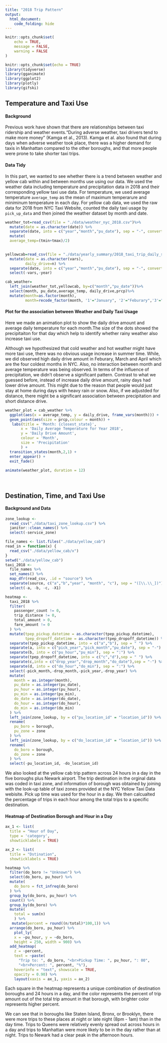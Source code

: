 ```yaml
---
title: "2018 Trip Pattern"
output: 
  html_document:
    code_folding: hide
---
```


```r
knitr::opts_chunk$set(
	echo = TRUE,
	message = FALSE,
	warning = FALSE
)
```

```r
knitr::opts_chunk$set(echo = TRUE)
library(tidyverse)
library(gganimate)
library(ggplot2)
library(plotly)
library(gifski)
```
   
     
## Temperature and Taxi Use
   
#### Background

Previous work have shown that there are relationships between taxi ridership and weather events.“During adverse weather, taxi drivers tend to make more money” (Kamga et al., 2013). Kamga et al. also found that during days when adverse weather took place, there was a higher demand for taxis in Manhattan compared to the other boroughs, and that more people were prone to take shorter taxi trips.

#### Data Tidy

In this part, we wanted to see whether there is a trend between weather and yellow cab within and between months use using our data. We used the weather data including temperature and precipitation data in 2018 and their corresponding yellow taxi use data. For temperature, we used average temperature `average_temp ` as the mean of maximum temperarure and miniminum temperature in each day. For yellow cab data, we used the raw data for 2018 from NYC Taxi Website, counted the daily taxi usage by `pick_up_data` and then joined the weather dataset by month and date.

```r
weather_tot=read_csv(file = "./data/weather_nyc_2018.csv")%>%
  mutate(date = as.character(date)) %>%
  separate(date, into = c("year","month","pu_date"), sep = "-", convert = TRUE)%>%
  mutate(
  average_temp=(tmin+tmax)/2)
  

yellowcab=read_csv(file = "./data/yearly_summary/2018_taxi_trip_daily_summary.csv")%>%
  mutate(date = as.character(vars),
         daily_drive=n) %>%
  separate(date, into = c("year","month","pu_date"), sep = "-", convert = TRUE)%>%
  select(-vars,-year)

cab_weather=
  left_join(weather_tot,yellowcab, by=c("month","pu_date"))%>%
  select(month, pu_date,average_temp, daily_drive,prcp)%>%
  mutate(month=as.factor(month),
         month=recode_factor(month, '1'="January", '2'="Feburary",'3'="March",'4'='April','5'='May','6'='June','7'='July','8'='August','9'='September','10'='October','11'='November','12'='December'))
```

#### Plot for the association between Weather and Daily Taxi Usage

Here we made an animation plot to show the daily drive amount and average daily temperature for each month.The size of the dots showed the precipitaiton for that day which help to identify whether rainy weather also increase taxi use. 

Although we hypothesized that cold weather and hot weather might have more taxi use, there was no obvious usage increase in summer time. While, we did observed high daily drive amount in Feburary, March and April which are the four coldest months in NYC. Also, no interaction between month and average temperature was being observed. In terms of the influence of precipitation, we didn't observe a significant pattern. Contrast to what we guessed before, instead of increase daily drive amount, rainy days had lower drive amount. This might due to the reason that people would just stay at home during days with heavy rain or snow. Also, if we adjustded for distance, there might be a significant association between precipitation and short distance drive. 

```r
weather_plot = cab_weather %>%
  ggplot(aes(x = average_temp, y = daily_drive, frame_vars(month))) +
  geom_point(aes(size = prcp,colour = month)) +
   labs(title = 'Month: {closest_state}',
       x = 'Daily Average Temperature for Year 2018', 
       y = 'Daily Drive Amount',
       colour = 'Month',
       size = 'Precipitation'
       ) +
  transition_states(month,2,1) +
  enter_appear() +
  exit_fade()
   
animate(weather_plot, duration = 12)
```


<br>   

## Destination, Time, and Taxi Use
   
#### Background and Data

```r
zone_lookup <-
  read_csv("./data/taxi_zone_lookup.csv") %>% 
  janitor::clean_names() %>% 
  select(-service_zone)

file_names <- list.files("./data/yellow_cab")
read_in = function(x) {
  read_csv("./data/yellow_cab/x") 
}
setwd("./data/yellow_cab")
taxi_2018 <-
  file_names %>% 
  set_names() %>% 
  map_dfr(read_csv, .id = "source") %>% 
  separate(source, c("a","b","year", "month", "c"), sep = "([\\.\\_])") %>% 
  select(-a, -b, -c, -X1)

```

```r
heatmap <-
  taxi_2018 %>% 
  filter(
    passenger_count != 0,
    trip_distance != 0,
    total_amount > 0,
    fare_amount != 0
  ) %>% 
  mutate(tpep_pickup_datetime = as.character(tpep_pickup_datetime),
         tpep_dropoff_datetime = as.character(tpep_dropoff_datetime)) %>%
  separate(tpep_pickup_datetime, into = c("a","b"), sep = " ") %>%
  separate(a, into = c("pick_year","pick_month","pu_date"), sep = "-") %>%
  separate(b, into = c("pu_hour","pu_min"), sep = ":") %>%
  separate(tpep_dropoff_datetime, into = c("c","d"),sep = " ") %>%
  separate(c,into = c("drop_year","drop_month","do_date"),sep = "-") %>%
  separate(d, into = c("do_hour","do_min"), sep = ":") %>%
  select(-pick_month,-drop_month,-pick_year,-drop_year) %>% 
  mutate(
    month = as.integer(month),
    pu_date = as.integer(pu_date),
    pu_hour = as.integer(pu_hour),
    pu_min = as.integer(pu_min),
    do_date = as.integer(do_date),
    do_hour = as.integer(do_hour),
    do_min = as.integer(do_min)
  ) %>% 
  left_join(zone_lookup, by = c("pu_location_id" = "location_id")) %>% 
  rename(
    pu_boro = borough,
    pu_zone = zone
  ) %>% 
  left_join(zone_lookup, by = c("do_location_id" = "location_id")) %>% 
  rename(
    do_boro = borough,
    do_zone = zone
  ) %>% 
  select(-pu_location_id, -do_location_id)
```

   
We also looked at the yellow cab trip pattern across 24 hours in a day in the five boroughs plus Newark airport. The trip destination in the orginal data was coded in taxi zone, and information of borough was obtained by joining with the look-up table of taxi zones provided at the NYC Yellow Taxi Data webisite. Pick up time was used for the hour in a day. We then calcualted the percentage of trips in each hour among the total trips to a specific destination.

#### Heatmap of Destination Borough and Hour in a Day
   
```r
ax_1 <- list(
  title = "Hour of Day",
  type = 'category',
  showticklabels = TRUE)

ax_2 <- list(
  title = "Dstination",
  showticklabels = TRUE)

heatmap %>% 
  filter(do_boro != "Unknown") %>% 
  select(do_boro, pu_hour) %>% 
  mutate(
    do_boro = fct_infreq(do_boro)
  ) %>% 
  group_by(do_boro, pu_hour) %>% 
  count() %>% 
  group_by(do_boro) %>% 
  mutate( 
    total = sum(n)
    ) %>% 
   mutate(percent = round((n/total)*100,1)) %>% 
  arrange(do_boro, pu_hour) %>% 
    plot_ly(
    x = ~pu_hour, y = ~do_boro,
    height = 250, width = 900) %>%
  add_heatmap(
    z = ~percent,
    text = ~paste(
      "Trip to: ", do_boro, "<br>Pickup Time: ", pu_hour, ": 00",
      "<br>Percent: ", percent, "%"),
    hoverinfo = "text", showscale = TRUE,
    opacity = 0.90) %>%
    layout(xaxis = ax_1, yaxis = ax_2)

```


Each square in the heatmap represents a unique combination of destination boroughs and 24 hours in a day, and the color represents the percent of trip amount out of the total trip amount in that  borough,  with brighter color represents higher percent.
   
We can see that in boroughs like Staten Island, Bronx, or Brooklyn, there were more trips to these places at night or late night (8pm - 1am) than in the day time. Trips to Queens were relatively evenly spread out across hours in a day and trips to Manhattan were more likely to be in the day rather than at night. Trips to Newark had a clear peak in the afternoon hours.
 